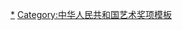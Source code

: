 {{Navbox
|name=中国曲艺牡丹奖
|title=[[中国曲艺牡丹奖]]
|listclass = hlist
|list1=
* [[第一届中国曲艺牡丹奖|第一届]] (2000)
* [[第二届中国曲艺牡丹奖|第二届]] (2002)
* [[第三届中国曲艺牡丹奖|第三届]] (2004)
* [[第四届中国曲艺牡丹奖|第四届]] (2006)
* [[第五届中国曲艺牡丹奖|第五届]] (2008)
* [[第六届中国曲艺牡丹奖|第六届]] (2010)
* [[第七届中国曲艺牡丹奖|第七届]] (2012)
* [[第八届中国曲艺牡丹奖|第八届]] (2014)
* [[第九届中国曲艺牡丹奖|第九届]] (2016)
* [[第十届中国曲艺牡丹奖|第十届]] (2018)
* [[第十一届中国曲艺牡丹奖|第十一届]] (2020)
}}<noinclude>
[[Category:中国曲艺牡丹奖|*]]
[[Category:中华人民共和国艺术奖项模板]]
</noinclude>